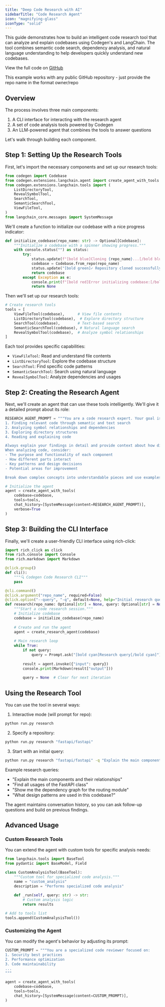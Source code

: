 ```yaml
---
title: "Deep Code Research with AI"
sidebarTitle: "Code Research Agent"
icon: "magnifying-glass"
iconType: "solid"
---
```


This guide demonstrates how to build an intelligent code research tool that can analyze and explain codebases using Codegen's and LangChain. The tool combines semantic code search, dependency analysis, and natural language understanding to help developers quickly understand new codebases.

<Info>View the full code on [GitHub](https://github.com/codegen-sh/codegen-sdk/tree/develop/codegen-examples/examples/deep_code_research)</Info>

<Tip>This example works with any public GitHub repository - just provide the repo name in the format owner/repo</Tip>

## Overview

The process involves three main components:

1. A CLI interface for interacting with the research agent
2. A set of code analysis tools powered by Codegen
3. An LLM-powered agent that combines the tools to answer questions

Let's walk through building each component.

## Step 1: Setting Up the Research Tools

First, let's import the necessary components and set up our research tools:

```python
from codegen import Codebase
from codegen.extensions.langchain.agent import create_agent_with_tools
from codegen.extensions.langchain.tools import (
    ListDirectoryTool,
    RevealSymbolTool,
    SearchTool,
    SemanticSearchTool,
    ViewFileTool,
)
from langchain_core.messages import SystemMessage
```

We'll create a function to initialize our codebase with a nice progress indicator:

```python
def initialize_codebase(repo_name: str) -> Optional[Codebase]:
    """Initialize a codebase with a spinner showing progress."""
    with console.status("") as status:
        try:
            status.update(f"[bold blue]Cloning {repo_name}...[/bold blue]")
            codebase = Codebase.from_repo(repo_name)
            status.update("[bold green]✓ Repository cloned successfully![/bold green]")
            return codebase
        except Exception as e:
            console.print(f"[bold red]Error initializing codebase:[/bold red] {e}")
            return None
```

Then we'll set up our research tools:

```python
# Create research tools
tools = [
    ViewFileTool(codebase),      # View file contents
    ListDirectoryTool(codebase),  # Explore directory structure
    SearchTool(codebase),        # Text-based search
    SemanticSearchTool(codebase), # Natural language search
    RevealSymbolTool(codebase),  # Analyze symbol relationships
]
```

Each tool provides specific capabilities:
- `ViewFileTool`: Read and understand file contents
- `ListDirectoryTool`: Explore the codebase structure
- `SearchTool`: Find specific code patterns
- `SemanticSearchTool`: Search using natural language
- `RevealSymbolTool`: Analyze dependencies and usages

## Step 2: Creating the Research Agent

Next, we'll create an agent that can use these tools intelligently. We'll give it a detailed prompt about its role:

```python
RESEARCH_AGENT_PROMPT = """You are a code research expert. Your goal is to help users understand codebases by:
1. Finding relevant code through semantic and text search
2. Analyzing symbol relationships and dependencies
3. Exploring directory structures
4. Reading and explaining code

Always explain your findings in detail and provide context about how different parts of the code relate to each other.
When analyzing code, consider:
- The purpose and functionality of each component
- How different parts interact
- Key patterns and design decisions
- Potential areas for improvement

Break down complex concepts into understandable pieces and use examples when helpful."""

# Initialize the agent
agent = create_agent_with_tools(
    codebase=codebase,
    tools=tools,
    chat_history=[SystemMessage(content=RESEARCH_AGENT_PROMPT)],
    verbose=True
)
```

## Step 3: Building the CLI Interface

Finally, we'll create a user-friendly CLI interface using rich-click:

```python
import rich_click as click
from rich.console import Console
from rich.markdown import Markdown

@click.group()
def cli():
    """🔍 Codegen Code Research CLI"""
    pass

@cli.command()
@click.argument("repo_name", required=False)
@click.option("--query", "-q", default=None, help="Initial research query.")
def research(repo_name: Optional[str] = None, query: Optional[str] = None):
    """Start a code research session."""
    # Initialize codebase
    codebase = initialize_codebase(repo_name)
    
    # Create and run the agent
    agent = create_research_agent(codebase)
    
    # Main research loop
    while True:
        if not query:
            query = Prompt.ask("[bold cyan]Research query[/bold cyan]")
            
        result = agent.invoke({"input": query})
        console.print(Markdown(result["output"]))
        
        query = None  # Clear for next iteration
```

## Using the Research Tool

You can use the tool in several ways:

1. Interactive mode (will prompt for repo):
```bash
python run.py research
```

2. Specify a repository:
```bash
python run.py research "fastapi/fastapi"
```

3. Start with an initial query:
```bash
python run.py research "fastapi/fastapi" -q "Explain the main components"
```

Example research queries:
- "Explain the main components and their relationships"
- "Find all usages of the FastAPI class"
- "Show me the dependency graph for the routing module"
- "What design patterns are used in this codebase?"

<Tip>
  The agent maintains conversation history, so you can ask follow-up questions
  and build on previous findings.
</Tip>

## Advanced Usage

### Custom Research Tools

You can extend the agent with custom tools for specific analysis needs:

```python
from langchain.tools import BaseTool
from pydantic import BaseModel, Field

class CustomAnalysisTool(BaseTool):
    """Custom tool for specialized code analysis."""
    name = "custom_analysis"
    description = "Performs specialized code analysis"
    
    def _run(self, query: str) -> str:
        # Custom analysis logic
        return results

# Add to tools list
tools.append(CustomAnalysisTool())
```

### Customizing the Agent

You can modify the agent's behavior by adjusting its prompt:

```python
CUSTOM_PROMPT = """You are a specialized code reviewer focused on:
1. Security best practices
2. Performance optimization
3. Code maintainability
...
"""

agent = create_agent_with_tools(
    codebase=codebase,
    tools=tools,
    chat_history=[SystemMessage(content=CUSTOM_PROMPT)],
)
```